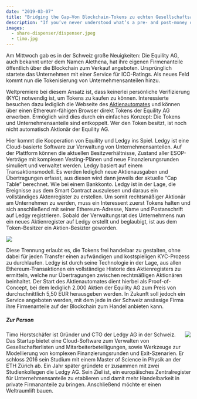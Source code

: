 ```yaml
---
date: "2019-03-07"
title: "Bridging the Gap—Von Blockchain-Tokens zu echten Gesellschaftsanteilen"
description: "If you’ve never understood what’s a pre- and post-money option pool (aka. the option pool shuffle), here’s your chance."
images:
  - share-dispenser/dispenser.jpeg
  - timo.jpg
---
```


Am Mittwoch gab es in der Schweiz große Neuigkeiten: Die Equility AG, auch bekannt unter dem Namen Alethena, hat ihre eigenen Firmenanteile öffentlich über die Blockchain zum Verkauf angeboten. Ursprünglich startete das Unternehmen mit einer Service für ICO-Ratings. Als neues Feld kommt nun die Tokenisierung von Unternehmensanteilen hinzu.

Weltpremiere bei diesem Ansatz ist, dass keinerlei persönliche Verifizierung (KYC) notwendig ist, um Tokens zu kaufen zu können. Interessierte besuchen dazu lediglich die Webseite des [Aktienautomates](https://aktienautomat.ch) und können über einen Ethereum-fähigen Browser direkt Tokens der Equility AG erwerben. Ermöglich wird dies durch ein einfaches Konzept: Die Tokens und Unternehmensanteile sind entkoppelt. Wer den Token besitzt, ist noch nicht automatisch Aktionär der Equility AG.

Hier kommt die Kooperation von Equility und Ledgy ins Spiel. Ledgy ist eine Cloud-basierte Software zur Verwaltung von Unternehmensanteilen. Auf der Plattform können die aktuellen Besitzverhältnisse, Zustand aller ESOP-Verträge mit komplexen Vesting-Plänen und neue Finanzierungsrunden simuliert und verwaltet werden.
Ledgy basiert auf einem Transaktionsmodell. Es werden lediglich neue Aktienausgaben und Übertragungen erfasst, aus diesen wird dann jeweils der aktuelle “Cap Table” berechnet. Wie bei einem Bankkonto. Ledgy ist in der Lage, die Ereignisse aus dem Smart Contract auszulesen und daraus ein vollständiges Aktenregister zu erstellen. Um somit rechtsmäßiger Aktionär am Unternehmen zu werden, muss ein Interessent zuerst Tokens halten und sich anschließend mit seiner Ethereum-Adresse, Name und Postanschrift auf Ledgy registrieren. Sobald der Verwaltungsrat des Unternehmens nun ein neues Aktienregister auf Ledgy erstellt und beglaubigt, ist aus dem Token-Besitzer ein Aktien-Besizter geworden.

<Img src="dispenser.jpeg" caption="Ein Automat der 1. Generation: Keine Aktien, dafür leckere Getränke
" />

Diese Trennung erlaubt es, die Tokens frei handelbar zu gestalten, ohne dabei für jeden Transfer einen aufwändigen und kostspieligen KYC-Prozess zu durchlaufen. Ledgy ist durch seine Technologie in der Lage, aus allen Ethereum-Transaktionen ein vollständige Historie des Aktienregisters zu ermitteln, welche nur Übertragungen zwischen rechtmäßigen Aktionären beinhaltet.
Der Start des Aktienautomates dient hierbei als Proof-of-Concept, bei dem lediglich 2.000 Aktien der Equility AG zum Preis von durchschnittlich 5,50 EUR herausgeben werden. In Zukunft soll jedoch ein Service angeboten werden, mit dem jede in der Schweiz ansässige Firma ihre Firmenanteile auf der Blockchain zum Handel anbieten kann.

##### Zur Person
<Img src="timo.jpg" align="right" size="200" />
Timo Horstschäfer ist Gründer und CTO der Ledgy AG in der Schweiz. Das Startup bietet eine Cloud-Software zum Verwalten von Gesellschafterlisten und Mitarbeiterbeteiligungen, sowie Werkzeuge zur Modellierung von komplexen Finanzierungsrunden und Exit-Szenarien. Er schloss 2016 sein Studium mit einem Master of Science in Physik an der ETH Zürich ab. Ein Jahr später gründete er zusammen mit zwei Studienkollegen die Ledgy AG. Sein Ziel ist, ein europäisches Zentralregister für Unternehmensanteile zu etablieren und damit mehr Handelbarkeit in private Firmananteile zu bringen. Anschließend möchte er einen Weltraumlift bauen.

